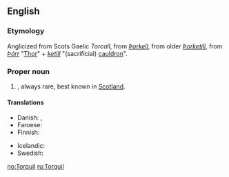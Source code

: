 ==English==

===Etymology===
Anglicized from Scots Gaelic ''Torcall'', from {{etyl|non}} ''[[Þorkell]]'', from older ''[[Þorketill]]'', from ''[[Þórr]]'' "[[Thor]]" + ''[[ketill]]'' "(sacrificial) [[cauldron]]".

===Proper noun===
{{en-proper noun}}

# {{British}} {{given name|male|from=Scottish Gaelic}}, always rare, best known in [[Scotland]].

====Translations====
{{trans-top|Male given name from Old Norse}}
* Danish: {{t-|da|Thorkild}}, {{t-|da|Toke}}
* Faroese: {{t-|fo|Torkil|m}}
* Finnish: {{t+|fi|Tuukka}}
{{trans-mid}}
* Icelandic: {{t+|is|Þorkell}}
* Swedish: {{t+|sv|Torkel}}
{{trans-bottom}}

[[no:Torquil]]
[[ru:Torquil]]